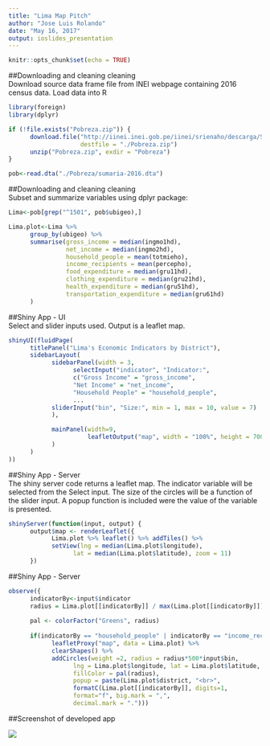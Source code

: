 ```yaml
---
title: "Lima Map Pitch"
author: "Jose Luis Rolando"
date: "May 16, 2017"
output: ioslides_presentation
---
```


```r
knitr::opts_chunk$set(echo = TRUE)
```

##Downloading and cleaning cleaning  
Download source data frame file from INEI webpage containing 2016 census data. Load data into R 
```r
library(foreign)
library(dplyr)

if (!file.exists("Pobreza.zip")) {
      download.file("http://iinei.inei.gob.pe/iinei/srienaho/descarga/STATA/546-Modulo34.zip", 
                    destfile = "./Pobreza.zip")
      unzip("Pobreza.zip", exdir = "Pobreza")
}

pob<-read.dta("./Pobreza/sumaria-2016.dta")
```


##Downloading and cleaning cleaning  
Subset and summarize variables using dplyr package:
```r
Lima<-pob[grep("^1501", pob$ubigeo),]

Lima.plot<-Lima %>% 
      group_by(ubigeo) %>% 
      summarise(gross_income = median(ingmo1hd),
                net_income = median(ingmo2hd),
                household_people = mean(totmieho),
                income_recipients = mean(percepho),
                food_expenditure = median(gru11hd),
                clothing_expenditure = median(gru21hd),
                health_expenditure = median(gru51hd),
                transportation_expenditure = median(gru61hd)
      )
```

##Shiny App - UI  
Select and slider inputs used. Output is a leaflet map.
```r
shinyUI(fluidPage(
      titlePanel("Lima's Economic Indicators by District"),
      sidebarLayout(
            sidebarPanel(width = 3, 
                  selectInput("indicator", "Indicator:",
                  c("Gross Income" = "gross_income",
                  "Net Income" = "net_income",
                  "Household People" = "household_people",
                  ...
            sliderInput("bin", "Size:", min = 1, max = 10, value = 7)
            ),

            mainPanel(width=9, 
                      leafletOutput("map", width = "100%", height = 700)
            )
      )
))
```

##Shiny App - Server  
The shiny server code returns a leaflet map. The indicator variable will be selected from the Select input. The size of the circles will be a function of the slider input. A popup function is included were the value of the variable is presented.
```r
shinyServer(function(input, output) {
      output$map <- renderLeaflet({
            Lima.plot %>% leaflet() %>% addTiles() %>%
            setView(lng = median(Lima.plot$longitude), 
                  lat = median(Lima.plot$latitude), zoom = 11)
      })
```

##Shiny App - Server  
```r
observe({
      indicatorBy<-input$indicator
      radius = Lima.plot[[indicatorBy]] / max(Lima.plot[[indicatorBy]])
            
      pal <- colorFactor("Greens", radius)
            
      if(indicatorBy == "household_people" | indicatorBy == "income_recipients") {
            leafletProxy("map", data = Lima.plot) %>%
            clearShapes() %>%
            addCircles(weight =2, radius = radius*500*input$bin,
                  lng = Lima.plot$longitude, lat = Lima.plot$latitude, 
                  fillColor = pal(radius), 
                  popup = paste(Lima.plot$district, "<br>",
                  formatC(Lima.plot[[indicatorBy]], digits=1, 
                  format="f", big.mark = ",",
                  decimal.mark = "."))) 
```
##Screenshot of developed app

![](fig1.png)